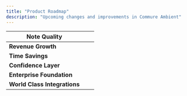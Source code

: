 ```yaml
---
title: "Product Roadmap"
description: "Upcoming changes and improvements in Commure Ambient"
---
```


| Note Quality                 | | |
| ---------------------------- | --- | --- |
| **Revenue Growth**           | | |
| **Time Savings**             | | |
| **Confidence Layer**         | | |
| **Enterprise Foundation**    | | |
| **World Class Integrations** | | |